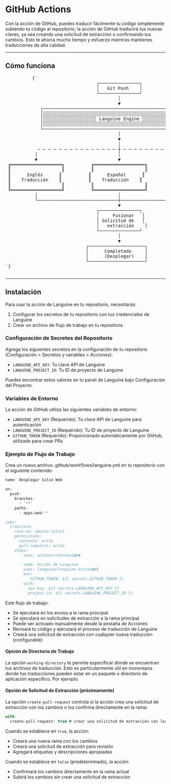 # GitHub Actions

Con la acción de GitHub, puedes traducir fácilmente tu código simplemente subiendo tu código al repositorio; la acción de GitHub traducirá tus nuevas claves, ya sea creando una solicitud de extracción o confirmando tus cambios.
Esto te ahorra mucho tiempo y esfuerzo mientras mantienes traducciones de alta calidad.

---

## Cómo funciona



<div className="flex flex-col items-center justify-center p-4 mb-8 h-[400px] sm:h-[500px] md:h-[650px]">
        <pre
          className="p-4 text-sm leading-5 scale-[0.5] sm:scale-[0.65] md:scale-90 transform-gpu"
          style={{
            fontFamily: "monospace",
            whiteSpace: "pre",
            textAlign: "left",
          }}
        >
          {`
                                  ┌───────────────┐
                                  │   Git Push    │
                                  └───────────────┘
                                          │
                                          ▼
             ┌─────────────────────────────────────────────────────────┐
             │░░░░░░░░░░░░░░░░░░░░░░░░░░░░░░░░░░░░░░░░░░░░░░░░░░░░░░░░░│
             │░░░░░░░░░░░░░░░░░░░░ Languine Engine ░░░░░░░░░░░░░░░░░░░░│
             │░░░░░░░░░░░░░░░░░░░░░░░░░░░░░░░░░░░░░░░░░░░░░░░░░░░░░░░░░│
             └─────────────────────────────────────────────────────────┘
                                          │
                                          ▼
                                          │
            ─ ─ ─ ─ ─ ─ ─ ─ ─ ─ ─ ─ ─ ─ ─ ┼ ─ ─ ─ ─ ─ ─ ─ ─ ─ ─ ─ ─ ─ ─ ─
           │                              │                              │
           ▼                              ▼                              ▼
 ╔═══════════════════╗          ╔═══════════════════╗          ╔═══════════════════╗
 ║                   ║          ║                   ║          ║                   ║
 ║      Inglés      ║          ║      Español      ║          ║      Japonés      ║
 ║    Traducción    ║          ║    Traducción    ║          ║     Traducción    ║
 ║                   ║          ║                   ║          ║                   ║
 ╚═══════════════════╝          ╚═══════════════════╝          ╚═══════════════════╝
           │                              │                              │
           └──────────────────────────────┼──────────────────────────────┘
                                          ▼
                                  ┌───────────────┐
                                  │     Fusionar   │
                                  │ Solicitud de   │
                                  │   extracción    │
                                  └───────────────┘
                                          │
                                          ▼
                              ┌─────────────────────┐
                              │      Completado     │
                              │      (Desplegar)    │
                              └─────────────────────┘
`}
        </pre>
      </div>

---

## Instalación

Para usar la acción de Languine en tu repositorio, necesitarás:

1. Configurar los secretos de tu repositorio con tus credenciales de Languine
2. Crear un archivo de flujo de trabajo en tu repositorio

### Configuración de Secretos del Repositorio

Agrega los siguientes secretos en la configuración de tu repositorio (Configuración > Secretos y variables > Acciones):

- `LANGUINE_API_KEY`: Tu clave API de Languine
- `LANGUINE_PROJECT_ID`: Tu ID de proyecto de Languine

Puedes encontrar estos valores en tu panel de Languine bajo Configuración del Proyecto.



### Variables de Entorno

La acción de GitHub utiliza las siguientes variables de entorno:
- `LANGUINE_API_KEY` (Requerido): Tu clave API de Languine para autenticación
- `LANGUINE_PROJECT_ID` (Requerido): Tu ID de proyecto de Languine 
- `GITHUB_TOKEN` (Requerido): Proporcionado automáticamente por GitHub, utilizado para crear PRs

### Ejemplo de Flujo de Trabajo

Crea un nuevo archivo .github/workflows/languine.yml en tu repositorio con el siguiente contenido:

```ts title=".github/workflows/release.yml"
name: Desplegar Sitio Web

on:
  push:
    branches:
      - '**'
    paths:
      - apps/web/**

jobs:
  translate:
    runs-on: ubuntu-latest
    permissions:
      contents: write
      pull-requests: write
    steps:
      - uses: actions/checkout@v4
      
      - name: Acción de Languine
        uses: languine/languine-action@v1
        env:
           GITHUB_TOKEN: ${{ secrets.GITHUB_TOKEN }}
        with:
          api-key: ${{ secrets.LANGUINE_API_KEY }}
          project-id: ${{ secrets.LANGUINE_PROJECT_ID }}
```
 
 Este flujo de trabajo:
- Se ejecutará en los envíos a la rama principal
- Se ejecutará en solicitudes de extracción a la rama principal
- Puede ser activado manualmente desde la pestaña de Acciones
- Revisará tu código y ejecutará el proceso de traducción de Languine
- Creará una solicitud de extracción con cualquier nueva traducción (configurable)

#### Opción de Directorio de Trabajo

La opción `working-directory` te permite especificar dónde se encuentran tus archivos de traducción. Esto es particularmente útil en monorepos donde tus traducciones pueden estar en un paquete o directorio de aplicación específico. Por ejemplo:

#### Opción de Solicitud de Extracción (próximamente)

La opción `create-pull-request` controla si la acción crea una solicitud de extracción con los cambios o los confirma directamente en la rama:

```typescript title=".github/workflows/languine.yml"
with:
  create-pull-request: true # crear una solicitud de extracción con los cambios
```

Cuando se establece en `true`, la acción:
- Creará una nueva rama con los cambios
- Creará una solicitud de extracción para revisión
- Agregará etiquetas y descripciones apropiadas

Cuando se establece en `false` (predeterminado), la acción:
- Confirmará los cambios directamente en la rama actual
- Subirá los cambios sin crear una solicitud de extracción
